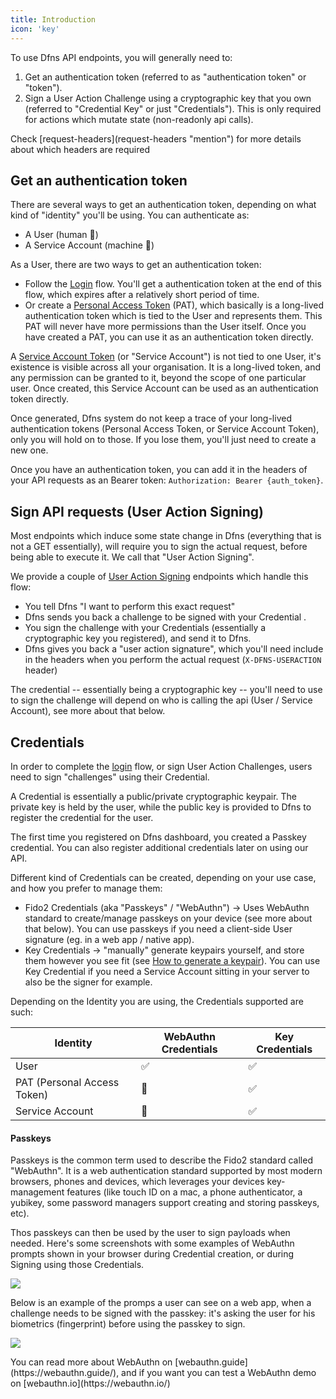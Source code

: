 ```yaml
---
title: Introduction
icon: 'key'
---
```


To use Dfns API endpoints, you will generally need to:

1. Get an authentication token (referred to as "authentication token" or "token").
2. Sign a User Action Challenge using a cryptographic key that you own (referred to "Credential Key" or just "Credentials"). This is only required for actions which mutate state (non-readonly api calls).

<Note>
Check [request-headers](request-headers "mention") for more details about which headers are required
</Note>

## Get an authentication token

There are several ways to get an authentication token, depending on what kind of "identity" you'll be using. You can authenticate as:

* A User (human :man:)
* A Service Account (machine :robot:)

As a User, there are two ways to get an authentication token:

* Follow the [Login](../../api-docs/authentication/login) flow. You'll get a authentication token at the end of this flow, which expires after a relatively short period of time.
* Or create a [Personal Access Token](../../api-docs/authentication/personal-access-token-management) (PAT), which basically is a long-lived authentication token which is tied to the User and represents them. This PAT will never have more permissions than the User itself. Once you have created a PAT, you can use it as an authentication token directly.

A [Service Account Token](../../api-docs/authentication/service-account-management) (or "Service Account") is not tied to one User, it's existence is visible across all your organisation. It is a long-lived token, and any permission can be granted to it, beyond the scope of one particular user. Once created, this Service Account can be used as an authentication token directly.

<Note>
Once generated, Dfns system do not keep a trace of your long-lived authentication tokens (Personal Access Token, or Service Account Token), only you will hold on to those. If you lose them, you'll just need to create a new one.
</Note>

Once you have an authentication token, you can add it in the headers of your API requests as an Bearer token: `Authorization: Bearer {auth_token}`.

## Sign API requests (User Action Signing)

Most endpoints which induce some state change in Dfns (everything that is not a GET essentially), will require you to sign the actual request, before being able to execute it. We call that "User Action Signing".

We provide a couple of [User Action Signing](../../api-docs/authentication/user-action-signing) endpoints which handle this flow:

* You tell Dfns "I want to perform this exact request"
* Dfns sends you back a challenge to be signed with your Credential .
* You sign the challenge with your Credentials (essentially a cryptographic key you registered), and send it to Dfns.
* Dfns gives you back a "user action signature", which you'll need include in the headers when you perform the actual request (`X-DFNS-USERACTION` header)

The credential -- essentially being a cryptographic key -- you'll need to use to sign the challenge will depend on who is calling the api (User / Service Account), see more about that below.

## Credentials

In order to complete the [login](../../api-docs/authentication/login "mention") flow, or sign User Action Challenges, users need to sign "challenges" using their Credential.

A Credential is essentially a public/private cryptographic keypair. The private key is held by the user, while the public key is provided to Dfns to register the credential for the user.

The first time you registered on Dfns dashboard, you created a Passkey credential. You can also register additional credentials later on using our API.

Different kind of Credentials can be created, depending on your use case, and how you prefer to manage them:

* Fido2 Credentials (aka "Passkeys" / "WebAuthn") -> Uses WebAuthn standard to create/manage passkeys on your device (see more about that below). You can use passkeys if you need a client-side User signature (eg. in a web app / native app).
* Key Credentials -> "manually" generate keypairs yourself, and store them however you see fit (see [How to generate a keypair](credentials/generate-a-key-pair)). You can use Key Credential if you need a Service Account sitting in your server to also be the signer for example.

Depending on the Identity you are using, the Credentials supported are such:

| Identity                    | WebAuthn Credentials | Key Credentials |
|-----------------------------|----------------------|-----------------|
| User                        | ✅                    | ✅               |
| PAT (Personal Access Token) | 🛑                   | ✅               |
| Service Account             | 🛑                   | ✅               |


#### Passkeys

Passkeys is the common term used to describe the Fido2 standard called "WebAuthn". It is a web authentication standard supported by most modern browsers, phones and devices, which leverages your devices key-management features (like touch ID on a mac, a phone authenticator, a yubikey, some password managers support creating and storing passkeys, etc).

Thos passkeys can then be used by the user to sign payloads when needed. Here's some screenshots with some examples of WebAuthn prompts shown in your browser during Credential creation, or during Signing using those Credentials.

![](https://3953120539-files.gitbook.io/~/files/v0/b/gitbook-x-prod.appspot.com/o/spaces%2FtnSPOZGQ2hBmgoVWX5H6%2Fuploads%2Fgit-blob-54add556211f11befd5047b874bbd9c5cb3d2ece%2Fimage%20\(1\).png?alt=media)

Below is an example of the promps a user can see on a web app, when a challenge needs to be signed with the passkey: it's asking the user for his biometrics (fingerprint) before using the passkey to sign.

![](https://3953120539-files.gitbook.io/~/files/v0/b/gitbook-x-prod.appspot.com/o/spaces%2FtnSPOZGQ2hBmgoVWX5H6%2Fuploads%2Fgit-blob-580cad85aaff8b8fb161334ae93d3f01d240dc35%2Fimage%20\(2\).png?alt=media)

<Note>
You can read more about WebAuthn on [webauthn.guide](https://webauthn.guide/), and if you want you can test a WebAuthn demo on [webauthn.io](https://webauthn.io/)
</Note>

